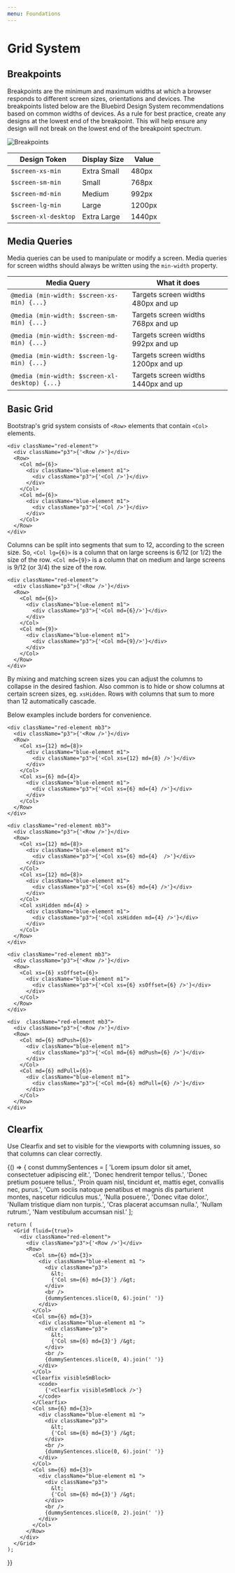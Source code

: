 ```yaml
---
menu: Foundations
---
```



# Grid System

## Breakpoints

Breakpoints are the minimum and maximum widths at which a browser responds to different screen sizes, orientations and devices. The breakpoints listed below are the Bluebird Design System recommendations based on common widths of devices. As a rule for best practice, create any designs at the lowest end of the breakpoint. This will help ensure any design will not break on the lowest end of the breakpoint spectrum.

![Breakpoints](../assets/Breakpoints@2x.png)

| Design Token         | Display Size         | Value         |
| -------------------- | -------------------- | ------------- |
| `$screen-xs-min`     | Extra Small          | 480px         |
| `$screen-sm-min`     | Small                | 768px         |
| `$screen-md-min`     | Medium               | 992px         |
| `$screen-lg-min`     | Large                | 1200px        |
| `$screen-xl-desktop` | Extra Large          | 1440px        |

## Media Queries
Media queries can be used to manipulate or modify a screen. Media queries for screen widths should always be written using the `min-width` property.

| Media Query                                      | What it does                          |
| ------------------------------------------------ | ------------------------------------- |
| `@media (min-width: $screen-xs-min) {...}`       | Targets screen widths 480px and up    |
| `@media (min-width: $screen-sm-min) {...}`       | Targets screen widths 768px and up    |
| `@media (min-width: $screen-md-min) {...}`       | Targets screen widths 992px and up    |
| `@media (min-width: $screen-lg-min) {...}`       | Targets screen widths 1200px and up   |
| `@media (min-width: $screen-xl-desktop) {...}`   | Targets screen widths 1440px and up   |

## Basic Grid

Bootstrap's grid system consists of `<Row>` elements that contain `<Col>` elements. 

<Playground>
  <Grid fluid={true}>
    
    <div className="red-element">
      <div className="p3">{'<Row />'}</div>
      <Row>
        <Col md={6}>
          <div className="blue-element m1">
            <div className="p3">{'<Col />'}</div>
          </div>
        </Col>
        <Col md={6}>
          <div className="blue-element m1">
            <div className="p3">{'<Col />'}</div>
          </div>
        </Col>
      </Row>
    </div>  
    
  </Grid>
</Playground>

Columns can be split into segments that sum to 12, according to the screen size. So, `<Col lg={6}>` is a column that on large screens is 6/12 (or 1/2) the size of the row. `<Col md={9}>` is a column that on medium and large screens is 9/12 (or 3/4) the size of the row. 

<Playground>
  <Grid fluid={true}>
    
    <div className="red-element">
      <div className="p3">{'<Row />'}</div>
      <Row>
        <Col md={6}>
          <div className="blue-element m1">
            <div className="p3">{'<Col md={6}/>'}</div>
          </div>
        </Col>
        <Col md={9}>
          <div className="blue-element m1">
            <div className="p3">{'<Col md={9}/>'}</div>
          </div>
        </Col>
      </Row>
    </div>  

  </Grid>
</Playground>

By mixing and matching screen sizes you can adjust the columns to collapse in the desired fashion. Also common is to hide or show columns at certain screen sizes, eg. `xsHidden`. Rows with columns that sum to more than 12 automatically cascade.

Below examples include borders for convenience.

<Playground>
  <Grid fluid={true}>
    
    <div className="red-element mb3">
      <div className="p3">{'<Row />'}</div>
      <Row>
        <Col xs={12} md={8}>
          <div className="blue-element m1">
            <div className="p3">{'<Col xs={12} md={8} />'}</div>
          </div>
        </Col>
        <Col xs={6} md={4}>
          <div className="blue-element m1">
            <div className="p3">{'<Col xs={6} md={4} />'}</div>
          </div>
        </Col>
      </Row>
    </div>  

    <div className="red-element mb3">
      <div className="p3">{'<Row />'}</div>
      <Row>
        <Col xs={12} md={8}>
          <div className="blue-element m1">
            <div className="p3">{'<Col xs={6} md={4}  />'}</div>
          </div>
        </Col>
        <Col xs={12} md={8}>
          <div className="blue-element m1">
            <div className="p3">{'<Col xs={6} md={4} />'}</div>
          </div>
        </Col>
        <Col xsHidden md={4} >
          <div className="blue-element m1">
            <div className="p3">{'<Col xsHidden md={4} />'}</div>
          </div>
        </Col>
      </Row>
    </div>  
  
    <div className="red-element mb3">
      <div className="p3">{'<Row />'}</div>
      <Row>
        <Col xs={6} xsOffset={6}>
          <div className="blue-element m1">
            <div className="p3">{'<Col xs={6} xsOffset={6} />'}</div>
          </div>
        </Col>
      </Row>
    </div>  

    <div  className="red-element mb3">
      <div className="p3">{'<Row />'}</div>
      <Row>
        <Col md={6} mdPush={6}>
          <div className="blue-element m1">
            <div className="p3">{'<Col md={6} mdPush={6} />'}</div>
          </div>
        </Col>
        <Col md={6} mdPull={6}>
          <div className="blue-element m1">
            <div className="p3">{'<Col md={6} mdPull={6} />'}</div>
          </div>
        </Col>
      </Row>
    </div>  

  </Grid>
</Playground>

## Clearfix

Use Clearfix and set to visible for the viewports with columning issues, so that columns can clear correctly.

<Playground>
  {() => {
    const dummySentences = [
      'Lorem ipsum dolor sit amet, consectetuer adipiscing elit.',
      'Donec hendrerit tempor tellus.',
      'Donec pretium posuere tellus.',
      'Proin quam nisl, tincidunt et, mattis eget, convallis nec, purus.',
      'Cum sociis natoque penatibus et magnis dis parturient montes, nascetur ridiculus mus.',
      'Nulla posuere.',
      'Donec vitae dolor.',
      'Nullam tristique diam non turpis.',
      'Cras placerat accumsan nulla.',
      'Nullam rutrum.',
      'Nam vestibulum accumsan nisl.'
    ];

    return (
      <Grid fluid={true}>
        <div className="red-element">
          <div className="p3">{'<Row />'}</div>
          <Row>
            <Col sm={6} md={3}>
              <div className="blue-element m1 ">
                <div className="p3">
                  &lt;
                  {'Col sm={6} md={3}'} /&gt;
                </div>
                <br />
                {dummySentences.slice(0, 6).join(' ')}
              </div>
            </Col>
            <Col sm={6} md={3}>
              <div className="blue-element m1 ">
                <div className="p3">
                  &lt;
                  {'Col sm={6} md={3}'} /&gt;
                </div>
                <br />
                {dummySentences.slice(0, 4).join(' ')}
              </div>
            </Col>
            <Clearfix visibleSmBlock>
              <code>
                {'<Clearfix visibleSmBlock />'}
              </code>
            </Clearfix>
            <Col sm={6} md={3}>
              <div className="blue-element m1 ">
                <div className="p3">
                  &lt;
                  {'Col sm={6} md={3}'} /&gt;
                </div>
                <br />
                {dummySentences.slice(0, 6).join(' ')}
              </div>
            </Col>
            <Col sm={6} md={3}>
              <div className="blue-element m1 ">
                <div className="p3">
                  &lt;
                  {'Col sm={6} md={3}'} /&gt;
                </div>
                <br />
                {dummySentences.slice(0, 2).join(' ')}
              </div>
            </Col>
          </Row>
        </div>
      </Grid>
    );

}}

</Playground>
